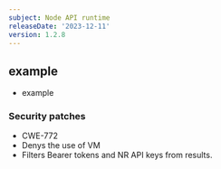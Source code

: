 ```yaml
---
subject: Node API runtime
releaseDate: '2023-12-11'
version: 1.2.8
---
```


## example
* example

### Security patches
* CWE-772
* Denys the use of VM
* Filters Bearer tokens and NR API keys from results.
